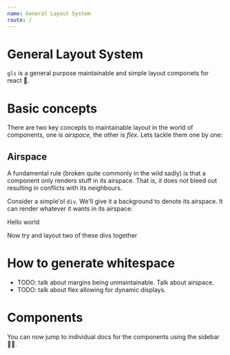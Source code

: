 ```yaml
---
name: General Layout System
route: /
---
```



# General Layout System
`gls` is a general purpose maintainable and simple layout componets for react 🌹. 

# Basic concepts
There are two key concepts to maintainable layout in the world of components, one is *airspace*, the other is *flex*. Lets tackle them one by one: 

## Airspace
A fundamental rule (broken quite commonly in the wild sadly) is that a component only renders stuff in its airspace. That is, it does not bleed out resulting in conflicts with its neighbours. 

Consider a simple'ol `div`. We'll give it a background to denote its airspace. It can render whatever it wants in its airspace: 

<Playground>
  <div style={{backgroundColor: 'aqua'}}>Hello world</div>
</Playground>

Now try and layout two of these divs together

# How to generate whitespace

* TODO: talk about margins being unmaintainable. Talk about airspace.
* TODO: talk about flex allowing for dynamic displays.

# Components
You can now jump to individual docs for the components using the sidebar 👍🏻.
